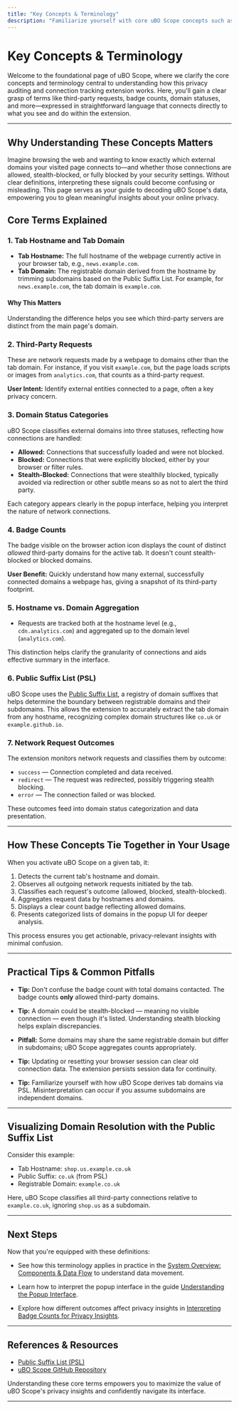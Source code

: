 ```yaml
---
title: "Key Concepts & Terminology"
description: "Familiarize yourself with core uBO Scope concepts such as third-party requests, badge counts, domain status (allowed/blocked/stealth), and common terms you’ll see throughout the extension. Definitions are provided in clear, actionable language, tied to user-facing features."
---
```


# Key Concepts & Terminology

Welcome to the foundational page of uBO Scope, where we clarify the core concepts and terminology central to understanding how this privacy auditing and connection tracking extension works. Here, you'll gain a clear grasp of terms like third-party requests, badge counts, domain statuses, and more—expressed in straightforward language that connects directly to what you see and do within the extension.

---

## Why Understanding These Concepts Matters

Imagine browsing the web and wanting to know exactly which external domains your visited page connects to—and whether those connections are allowed, stealth-blocked, or fully blocked by your security settings. Without clear definitions, interpreting these signals could become confusing or misleading. This page serves as your guide to decoding uBO Scope's data, empowering you to glean meaningful insights about your online privacy.

## Core Terms Explained

### 1. Tab Hostname and Tab Domain
- **Tab Hostname:** The full hostname of the webpage currently active in your browser tab, e.g., `news.example.com`.
- **Tab Domain:** The registrable domain derived from the hostname by trimming subdomains based on the Public Suffix List. For example, for `news.example.com`, the tab domain is `example.com`.

#### Why This Matters
Understanding the difference helps you see which third-party servers are distinct from the main page's domain.

### 2. Third-Party Requests
These are network requests made by a webpage to domains other than the tab domain. For instance, if you visit `example.com`, but the page loads scripts or images from `analytics.com`, that counts as a third-party request.

**User Intent:** Identify external entities connected to a page, often a key privacy concern.

### 3. Domain Status Categories
uBO Scope classifies external domains into three statuses, reflecting how connections are handled:

- **Allowed:** Connections that successfully loaded and were not blocked.
- **Blocked:** Connections that were explicitly blocked, either by your browser or filter rules.
- **Stealth-Blocked:** Connections that were stealthily blocked, typically avoided via redirection or other subtle means so as not to alert the third party.

Each category appears clearly in the popup interface, helping you interpret the nature of network connections.

### 4. Badge Counts
The badge visible on the browser action icon displays the count of distinct *allowed* third-party domains for the active tab. It doesn't count stealth-blocked or blocked domains.

**User Benefit:** Quickly understand how many external, successfully connected domains a webpage has, giving a snapshot of its third-party footprint.

### 5. Hostname vs. Domain Aggregation
- Requests are tracked both at the hostname level (e.g., `cdn.analytics.com`) and aggregated up to the domain level (`analytics.com`).

This distinction helps clarify the granularity of connections and aids effective summary in the interface.

### 6. Public Suffix List (PSL)
uBO Scope uses the [Public Suffix List](https://publicsuffix.org/), a registry of domain suffixes that helps determine the boundary between registrable domains and their subdomains. This allows the extension to accurately extract the tab domain from any hostname, recognizing complex domain structures like `co.uk` or `example.github.io`.

### 7. Network Request Outcomes
The extension monitors network requests and classifies them by outcome:

- `success` — Connection completed and data received.
- `redirect` — The request was redirected, possibly triggering stealth blocking.
- `error` — The connection failed or was blocked.

These outcomes feed into domain status categorization and data presentation.

---

## How These Concepts Tie Together in Your Usage

When you activate uBO Scope on a given tab, it:

1. Detects the current tab's hostname and domain.
2. Observes all outgoing network requests initiated by the tab.
3. Classifies each request's outcome (allowed, blocked, stealth-blocked).
4. Aggregates request data by hostnames and domains.
5. Displays a clear count badge reflecting allowed domains.
6. Presents categorized lists of domains in the popup UI for deeper analysis.

This process ensures you get actionable, privacy-relevant insights with minimal confusion.

---

## Practical Tips & Common Pitfalls

- **Tip:** Don't confuse the badge count with total domains contacted. The badge counts **only** allowed third-party domains.

- **Tip:** A domain could be stealth-blocked — meaning no visible connection — even though it's listed. Understanding stealth blocking helps explain discrepancies.

- **Pitfall:** Some domains may share the same registrable domain but differ in subdomains; uBO Scope aggregates counts appropriately.

- **Tip:** Updating or resetting your browser session can clear old connection data. The extension persists session data for continuity.

- **Tip:** Familiarize yourself with how uBO Scope derives tab domains via PSL. Misinterpretation can occur if you assume subdomains are independent domains.

---

## Visualizing Domain Resolution with the Public Suffix List

Consider this example:

- Tab Hostname: `shop.us.example.co.uk`
- Public Suffix: `co.uk` (from PSL)
- Registrable Domain: `example.co.uk`

Here, uBO Scope classifies all third-party connections relative to `example.co.uk`, ignoring `shop.us` as a subdomain.

---

## Next Steps

Now that you're equipped with these definitions:

- See how this terminology applies in practice in the [System Overview: Components & Data Flow](https://docs.uboscope.com/overview/architecture-core-concepts/system-overview-diagram) to understand data movement.

- Learn how to interpret the popup interface in the guide [Understanding the Popup Interface](https://docs.uboscope.com/guides/getting-started/understanding-popup).

- Explore how different outcomes affect privacy insights in [Interpreting Badge Counts for Privacy Insights](https://docs.uboscope.com/guides/real-world-usage/interpret-badge).

---

## References & Resources

- [Public Suffix List (PSL)](https://publicsuffix.org/)
- [uBO Scope GitHub Repository](https://github.com/gorhill/uBO-Scope)

Understanding these core terms empowers you to maximize the value of uBO Scope's privacy insights and confidently navigate its interface.

---